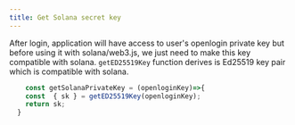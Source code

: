 ```yaml
---
title: Get Solana secret key
---
```


After login, application will have access to user's openlogin private key but before using it
with solana/web3.js, we just need to make this key compatible with solana.
`getED25519Key` function derives is Ed25519 key pair which is compatible with solana.


```js
    const getSolanaPrivateKey = (openloginKey)=>{
    const  { sk } = getED25519Key(openloginKey);
    return sk;
  }
```
